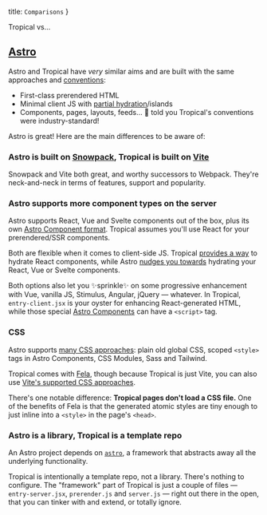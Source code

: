   title: `Comparisons`
}

Tropical vs…

## [Astro](https://docs.astro.build/getting-started)

Astro and Tropical have *very* similar aims and are built with the same approaches and [conventions](https://docs.astro.build/core-concepts/project-structure):

- First-class prerendered HTML
- Minimal client JS with [partial hydration](https://docs.astro.build/core-concepts/component-hydration)/islands
- Components, pages, layouts, feeds… 🥱 told you Tropical's conventions were industry-standard!

Astro is great! Here are the main differences to be aware of:

### Astro is built on [Snowpack](https://www.snowpack.dev/), Tropical is built on [Vite](https://vitejs.dev/)

Snowpack and Vite both great, and worthy successors to Webpack. They're neck-and-neck in terms of features, support and popularity.

### Astro supports more component types on the server

Astro supports React, Vue and Svelte components out of the box, plus its own [Astro Component format](https://docs.astro.build/core-concepts/astro-components). Tropical assumes you'll use React for your prerendered/SSR components.

Both are flexible when it comes to client-side JS. Tropical [provides a way](/docs/browser-js/) to hydrate React components, while Astro [nudges you towards](https://docs.astro.build/core-concepts/component-hydration) hydrating your React, Vue or Svelte components. 

Both options also let you ✨sprinkle✨ on some progressive enhancement with Vue, vanilla JS, Stimulus, Angular, jQuery — whatever. In Tropical, `entry-client.jsx` is your oyster for enhancing React-generated HTML, while those special [Astro Components](https://docs.astro.build/core-concepts/component-hydration#can-i-hydrate-astro-components) can have a `<script>` tag.

### CSS

Astro supports [many CSS approaches](https://docs.astro.build/guides/styling): plain old global CSS, scoped `<style>` tags in Astro Components, CSS Modules, Sass and Tailwind. 

Tropical comes with [Fela](https://fela.js.org/), though because Tropical is just Vite, you can also use [Vite's supported CSS approaches](https://vitejs.dev/guide/features.html#css).

There's one notable difference: **Tropical pages don't load a CSS file.** One of the benefits of Fela is that the generated atomic styles are tiny enough to just inline into a `<style>` in the page's `<head>`.

### Astro is a library, Tropical is a template repo

An Astro project depends on [`astro`](https://www.npmjs.com/package/astro), a framework that abstracts away all the underlying functionality.

Tropical is intentionally a template repo, not a library. There's nothing to configure. The "framework" part of Tropical is just a couple of files — `entry-server.jsx`, `prerender.js` and `server.js` — right out there in the open, that you can tinker with and extend, or totally ignore.
